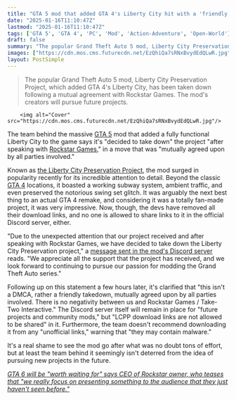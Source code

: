 ```yaml
---
title: "GTA 5 mod that added GTA 4's Liberty City hit with a 'friendly takedown' after contact from Rockstar, but the modders insist 'there is no negativity between us' and the official devs"
date: "2025-01-16T11:10:47Z"
lastmod: "2025-01-16T11:10:47Z"
tags: ['GTA 5', 'GTA 4', 'PC', 'Mod', 'Action-Adventure', 'Open-World']
draft: false
summary: "The popular Grand Theft Auto 5 mod, Liberty City Preservation Project, which added GTA 4's Liberty City, has been taken down following a mutual agreement with Rockstar Games.  The mod's creators will pursue future projects."
images: ["https://cdn.mos.cms.futurecdn.net/EzQhiQa7sRNxBvydEdQLwR.jpg"]
layout: PostSimple
---
```

> The popular Grand Theft Auto 5 mod, Liberty City Preservation Project, which added GTA 4's Liberty City, has been taken down following a mutual agreement with Rockstar Games.  The mod's creators will pursue future projects.


        <img alt="Cover" src="https://cdn.mos.cms.futurecdn.net/EzQhiQa7sRNxBvydEdQLwR.jpg"/>
        
The team behind the massive [<u>GTA 5</u>](https://www.gamesradar.com/gta-5-guide/) mod that added a fully functional Liberty City to the game says it's "decided to take down" the project "after speaking with [Rockstar Games](https://www.gamesradar.com/tag/rockstar-games/)," in a move that was "mutually agreed upon by all parties involved."

Known as [<u>the Liberty City Preservation Project</u>](https://www.gamesradar.com/games/grand-theft-auto/enormous-gta-5-mod-adds-gta-4s-liberty-city-as-a-fully-functional-map-with-a-working-subway-traffic-and-even-the-notorious-swing-set-glitch/), the mod surged in popularity recently for its incredible attention to detail. Beyond the classic [<u>GTA 4</u>](https://www.gamesradar.com/grand-theft-auto-iv/) locations, it boasted a working subway system, ambient traffic, and even preserved the notorious swing set glitch. It was arguably the next best thing to an actual GTA 4 remake, and considering it was a totally fan-made project, it was very impressive. Now, though, the devs have removed all their download links, and no one is allowed to share links to it in the official Discord server, either. 

"Due to the unexpected attention that our project received and after speaking with Rockstar Games, we have decided to take down the Liberty City Preservation project," a [<u>message sent in the mod's Discord server</u>](https://discord.com/channels/1297057471034167369/1307849069573574748/1329159859874304021) reads. "We appreciate all the support that the project has received, and we look forward to continuing to pursue our passion for modding the Grand Theft Auto series."

Following up on this statement a few hours later, it's clarified that "this isn't a DMCA, rather a friendly takedown, mutually agreed upon by all parties involved. There is no negativity between us and Rockstar Games / Take-Two Interactive." The Discord server itself will remain in place for "future projects and community mods," but "LCPP download links are not allowed to be shared" in it. Furthermore, the team doesn't recommend downloading it from any "unofficial links," warning that "they may contain malware."

It's a real shame to see the mod go after what was no doubt tons of effort, but at least the team behind it seemingly isn't deterred from the idea of pursuing new projects in the future. 

[<u><em>GTA 6 will be "worth waiting for" says CEO of Rockstar owner, who teases that "we really focus on presenting something to the audience that they just haven't seen before."</em></u>](https://www.gamesradar.com/games/grand-theft-auto/gta-6-will-be-worth-waiting-for-says-ceo-of-rockstar-owner-who-teases-that-we-really-focus-on-presenting-something-to-the-audience-that-they-just-havent-seen-before/)
        